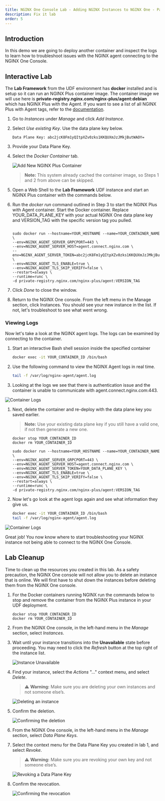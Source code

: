 ```yaml
---
title: NGINX One Console Lab - Adding NGINX Instances to NGINX One - Part 2
description: Fix it lab
order: 5
---
```


## Introduction

In this demo we are going to deploy another container and inspect the logs to learn how to troubleshoot issues with the NGINX agent connecting to the NGINX One Console. 

## Interactive Lab
    
The **Lab Framework** from the UDF environment has **docker** installed and is setup so it can run an NGINX Plus container image. The container image we will use here is **private-registry.nginx.com/nginx-plus/agent:debian** which has NGINX Plus with the Agent. If you want to see a list of all NGINX Plus with Agent tags, refer to the [documentation](https://docs.nginx.com/nginx/admin-guide/installing-nginx/installing-nginx-docker/#pulling-the-image).

1. Go to *Instances* under *Manage* and click *Add Instance*.

1. Select *Use existing Key*. Use the data plane key below.

    ```
    Data Plane Key: abc2jcK8Fm1yQItpXZv0zks1KKQUXmJzJMkjButWAOY=
    ```

1. Provide your Data Plane Key.

1. Select the *Docker Container* tab.

    ![Add New NGINX Plus Container](media/lab5-17.png)

    > **Note:** This system already cached the container image, so Steps 1 and 2 from above can be skipped.

1. Open a Web Shell to the **Lab Framework** UDF instance and start an NGINX Plus container with the commands below.

1. Run the *docker run* command outlined in Step 3 to start the NGINX Plus with Agent container. Start the Docker container. Replace YOUR_DATA_PLANE_KEY with your actual NGINX One data plane key and VERSION_TAG with the specific version tag you pulled.

    ```shell

    sudo docker run --hostname=YOUR_HOSTNAME --name=YOUR_CONTAINER_NAME \
    --env=NGINX_AGENT_SERVER_GRPCPORT=443 \
    --env=NGINX_AGENT_SERVER_HOST=agent.connect.nginx.com \
    --env=NGINX_AGENT_SERVER_TOKEN=abc2jcK8Fm1yQItpXZv0zks1KKQUXmJzJMkjButWAOY= \
    --env=NGINX_AGENT_TLS_ENABLE=true \
    --env=NGINX_AGENT_TLS_SKIP_VERIFY=false \
    --restart=always \
    --runtime=runc \
    -d private-registry.nginx.com/nginx-plus/agent:VERSION_TAG
    ```

1. Click *Done* to close the window.

1. Return to the NGINX One console. From the left menu in the Manage section, click Instances. You should see your new instance in the list. If not, let's troubleshoot to see what went wrong.


### Viewing Logs

Now let's take a look at the NGINX agent logs. The logs can be examined by connecting to the container.

1. Start an interactive Bash shell session inside the specified container

    ``` bash
    docker exec -it YOUR_CONTAINER_ID /bin/bash
    ```

1. Use the following command to view the NGINX Agent logs in real time.

    ``` bash
    tail -f /var/log/nginx-agent/agent.log
    ```

1. Looking at the logs we see that there is authentication issue and the container is unable to communicate with agent.connect.nginx.com:443.

![Container Logs](media/fixitlab-1.png)

1. Next, delete the container and re-deploy with the data plane key you saved earlier.

    > **Note:** Use your existing data plane key if you still have a valid one, if not then generate a new one. 

    ```
    docker stop YOUR_CONTAINER_ID
    docker rm YOUR_CONTAINER_ID
    ```

    ```
    sudo docker run --hostname=YOUR_HOSTNAME --name=YOUR_CONTAINER_NAME \
    --env=NGINX_AGENT_SERVER_GRPCPORT=443 \
    --env=NGINX_AGENT_SERVER_HOST=agent.connect.nginx.com \
    --env=NGINX_AGENT_SERVER_TOKEN=YOUR_DATA_PLANE_KEY \
    --env=NGINX_AGENT_TLS_ENABLE=true \
    --env=NGINX_AGENT_TLS_SKIP_VERIFY=false \
    --restart=always \
    --runtime=runc \
    -d private-registry.nginx.com/nginx-plus/agent:VERSION_TAG
    ```

1.  Now let's go look at the agent logs again and see what information they give us.

    ``` bash
    docker exec -it YOUR_CONTAINER_ID /bin/bash
    tail -f /var/log/nginx-agent/agent.log
    ```
![Container Logs](media/fixitlab-2.png)

Great job! You now know where to start troubleshooting your NGINX instance not being able to connect to the NGINX One Console.


## Lab Cleanup

Time to clean up the resources you created in this lab. As a safety precaution, the NGINX One console will not allow you to delete an instance that is online. We will first have to shut down the instances before deleting them from the NGINX One console.

1. For the Docker containers running NGINX run the commands below to stop and remove the container from the NGINX Plus instance in your UDF deployment.

    ``` docker
    docker stop YOUR_CONTAINER_ID
    docker rm YOUR_CONTAINER_ID
    ```

1. From the NGINX One console, in the left-hand menu in the *Manage* section, select *Instances*.

1. Wait until your instance transitions into the **Unavailable** state before proceeding. You may need to click the *Refresh* button at the top right of the instance list.

    ![Instance Unavailable](media/cleanup-3.png)

1. Find your instance, select the *Actions* "..." context menu, and select *Delete*.

    > :warning: **Warning:** Make sure you are deleting your own instances and not someone else’s.

    ![Deleting an instance](media/cleanup-4.png)

1. Confirm the deletion.

    ![Confirming the deletion](media/cleanup-5.png)

1. From the NGINX One console, in the left-hand menu in the *Manage* section, select *Data Plane Keys*.

1. Select the context menu for the Data Plane Key you created in lab 1, and select *Revoke*.

    > :warning: **Warning:** Make sure you are revoking your own key and not someone else’s.

    ![Revoking a Data Plane Key](media/cleanup-6.png)

1. Confirm the revocation.

    ![Confirming the revocation](media/cleanup-7.png)

